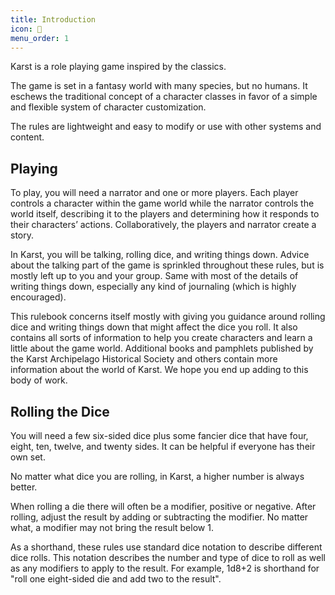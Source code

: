 ```yaml
---
title: Introduction
icon: 🌅
menu_order: 1
---
```


Karst is a role playing game inspired by the classics.

The game is set in a fantasy world with many species, but no humans. It eschews the traditional concept of a character classes in favor of a simple and flexible system of character customization.

The rules are lightweight and easy to modify or use with other systems and content.

## Playing

To play, you will need a narrator and one or more players. Each player controls a character within the game world while the narrator controls the world itself, describing it to the players and determining how it responds to their characters’ actions. Collaboratively, the players and narrator create a story.

In Karst, you will be talking, rolling dice, and writing things down. Advice about the talking part of the game is sprinkled throughout these rules, but is mostly left up to you and your group. Same with most of the details of writing things down, especially any kind of journaling (which is highly encouraged).

This rulebook concerns itself mostly with giving you guidance around rolling dice and writing things down that might affect the dice you roll. It also contains all sorts of information to help you create characters and learn a little about the game world. Additional books and pamphlets published by the Karst Archipelago Historical Society and others contain more information about the world of Karst. We hope you end up adding to this body of work.

## Rolling the Dice

You will need a few six-sided dice plus some fancier dice that have four, eight, ten, twelve, and twenty sides. It can be helpful if everyone has their own set.

No matter what dice you are rolling, in Karst, a higher number is always better.

When rolling a die there will often be a modifier, positive or negative. After rolling, adjust the result by adding or subtracting the modifier. No matter what, a modifier may not bring the result below 1.

As a shorthand, these rules use standard dice notation to describe different dice rolls. This notation describes the number and type of dice to roll as well as any modifiers to apply to the result. For example, 1d8+2 is shorthand for "roll one eight-sided die and add two to the result".
